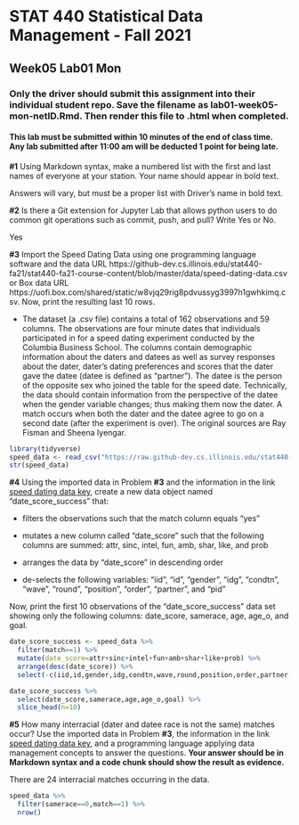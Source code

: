 # STAT 440 Statistical Data Management - Fall 2021
## Week05 Lab01 Mon
### Only the driver should submit this assignment into their individual student repo. Save the filename as lab01-week05-mon-netID.Rmd. Then render this file to .html when completed. 
#### This lab must be submitted within 10 minutes of the end of class time. Any lab submitted after 11:00 am will be deducted 1 point for being late.

**#1** Using Markdown syntax, make a numbered list with the first and last names of everyone at your station. Your name should appear in bold text.

Answers will vary, but must be a proper list with Driver's name in bold text.

**#2** Is there a Git extension for Jupyter Lab that allows python users to do common git operations such as commit, push, and pull? Write Yes or No.

Yes

**#3** Import the Speed Dating Data using one programming language software and the data URL https://github-dev.cs.illinois.edu/stat440-fa21/stat440-fa21-course-content/blob/master/data/speed-dating-data.csv or Box data URL https://uofi.box.com/shared/static/w8vjq29rig8pdvussyg3997h1gwhkimq.csv. Now, print the resulting last 10 rows.

  - The dataset (a .csv file) contains a total of 162 observations and 59 columns. The observations are four minute dates that individuals participated in for a speed dating experiment conducted by the Columbia Business School. The columns contain demographic information about the daters and datees as well as survey responses about the dater, dater's dating preferences and scores that the dater gave the datee (datee is defined as "partner"). The datee is the person of the opposite sex who joined the table for the speed date. Technically, the data should contain information from the perspective of the datee when the gender variable changes; thus making them now the dater. A match occurs when both the dater and the datee agree to go on a second date (after the experiment is over). The original sources are Ray Fisman and Sheena Iyengar.

```r
library(tidyverse)
speed_data <- read_csv("https://raw.github-dev.cs.illinois.edu/stat440-fa21/stat440-fa21-course-content/master/data/speed-dating-data.csv?token=AAABJG4AQCE7FA4HU3NEK7LBKTIAQ")
str(speed_data)
```

**#4** Using the imported data in Problem **#3** and the information in the link [speed dating data key](https://github-dev.cs.illinois.edu/stat440-fa21/stat440-fa21-course-content/blob/master/data/speed-dating-data-key.doc), create a new data object named "date_score_success" that:  

- filters the observations such that the match column equals "yes"

- mutates a new column called "date_score" such that the following columns are summed: attr, sinc, intel, fun, amb, shar, like, and prob

- arranges the data by "date_score" in descending order

- de-selects the following variables: "iid", "id", "gender", "idg", "condtn", "wave", "round", "position", "order", "partner", and "pid"

Now, print the first 10 observations of the "date_score_success" data set showing only the following columns: date_score, samerace, age, age_o, and goal.

```r
date_score_success <- speed_data %>%
  filter(match==1) %>%
  mutate(date_score=attr+sinc+intel+fun+amb+shar+like+prob) %>%
  arrange(desc(date_score)) %>%
  select(-c(iid,id,gender,idg,condtn,wave,round,position,order,partner,pid))

date_score_success %>%
  select(date_score,samerace,age,age_o,goal) %>%
  slice_head(n=10)
```

**#5** How many interracial (dater and datee race is not the same) matches occur? Use the imported data in Problem **#3**, the information in the link [speed dating data key](https://github-dev.cs.illinois.edu/stat440-fa21/stat440-fa21-course-content/blob/master/data/speed-dating-data-key.doc), and a programming language applying data management concepts to answer the questions. **Your answer should be in Markdown syntax and a code chunk should show the result as evidence.**

There are 24 interracial matches occurring in the data.

```r
speed_data %>%
  filter(samerace==0,match==1) %>%
  nrow()
```
